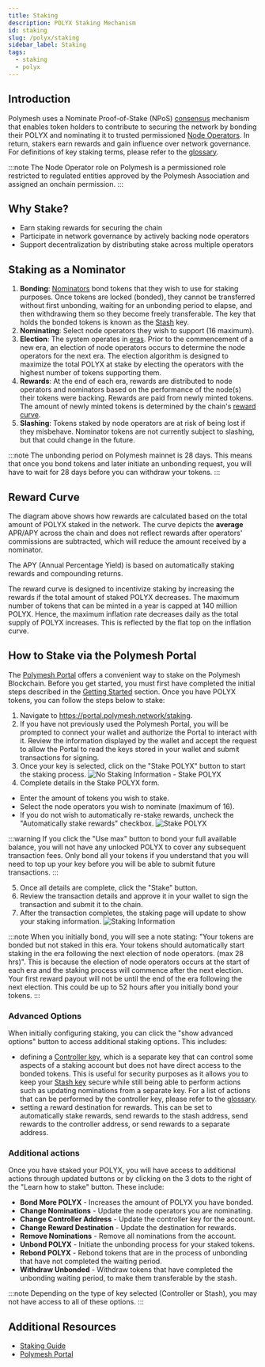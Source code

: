 ```yaml
---
title: Staking
description: POLYX Staking Mechanism
id: staking
slug: /polyx/staking
sidebar_label: Staking
tags:
  - staking
  - polyx
---
```


## Introduction

Polymesh uses a Nominate Proof-of-Stake (NPoS) [consensus](/architecture#consensus) mechanism that enables token holders to contribute to securing the network by bonding their POLYX and nominating it to trusted permissioned [Node Operators](/glossary#node-operator). In return, stakers earn rewards and gain influence over network governance. For definitions of key staking terms, please refer to the [glossary](/glossary#staking-terms).

:::note
The Node Operator role on Polymesh is a permissioned role restricted to regulated entities approved by the Polymesh Association and assigned an onchain permission.
:::

## Why Stake?

- Earn staking rewards for securing the chain
- Participate in network governance by actively backing node operators
- Support decentralization by distributing stake across multiple operators

## Staking as a Nominator

1. **Bonding**: [Nominators](/glossary#nominator) bond tokens that they wish to use for staking purposes. Once tokens are locked (bonded), they cannot be transferred without first unbonding, waiting for an unbonding period to elapse, and then withdrawing them so they become freely transferable. The key that holds the bonded tokens is known as the [Stash](/glossary#stash) key.
2. **Nominating**: Select node operators they wish to support (16 maximum).
3. **Election**: The system operates in [eras](/glossary#era). Prior to the commencement of a new era, an election of node operators occurs to determine the node operators for the next era. The election algorithm is designed to maximize the total POLYX at stake by electing the operators with the highest number of tokens supporting them.
4. **Rewards**: At the end of each era, rewards are distributed to node operators and nominators based on the performance of the node(s) their tokens were backing. Rewards are paid from newly minted tokens. The amount of newly minted tokens is determined by the chain's [reward curve](#reward-curve).
5. **Slashing**: Tokens staked by node operators are at risk of being lost if they misbehave. Nominator tokens are not currently subject to slashing, but that could change in the future.

:::note
The unbonding period on Polymesh mainnet is 28 days. This means that once you bond tokens and later initiate an unbonding request, you will have to wait for 28 days before you can withdraw your tokens.
:::

## Reward Curve

<RewardCurve />

The diagram above shows how rewards are calculated based on the total amount of POLYX staked in the network. The curve depicts the **average** APR/APY across the chain and does not reflect rewards after operators' commissions are subtracted, which will reduce the amount received by a nominator.

The APY (Annual Percentage Yield) is based on automatically staking rewards and compounding returns.

The reward curve is designed to incentivize staking by increasing the rewards if the total amount of staked POLYX decreases. The maximum number of tokens that can be minted in a year is capped at 140 million POLYX. Hence, the maximum inflation rate decreases daily as the total supply of POLYX increases. This is reflected by the flat top on the inflation curve.

## How to Stake via the Polymesh Portal

The [Polymesh Portal](https://portal.polymesh.network/) offers a convenient way to stake on the Polymesh Blockchain. Before you get started, you must first have completed the initial steps described in the [Getting Started](/getting-started) section. Once you have POLYX tokens, you can follow the steps below to stake:

1. Navigate to https://portal.polymesh.network/staking.
2. If you have not previously used the Polymesh Portal, you will be prompted to connect your wallet and authorize the Portal to interact with it. Review the information displayed by the wallet and accept the request to allow the Portal to read the keys stored in your wallet and submit transactions for signing.
3. Once your key is selected, click on the "Stake POLYX" button to start the staking process.
   ![No Staking Information - Stake POLYX](images/staking/no-staking-information.png)
4. Complete details in the Stake POLYX form.

- Enter the amount of tokens you wish to stake.
- Select the node operators you wish to nominate (maximum of 16).
- If you do not wish to automatically re-stake rewards, uncheck the "Automatically stake rewards" checkbox.
  ![Stake POLYX](images/staking/stake-polyx.png)

:::warning
If you click the "Use max" button to bond your full available balance, you will not have any unlocked POLYX to cover any subsequent transaction fees. Only bond all your tokens if you understand that you will need to top up your key before you will be able to submit future transactions.
:::

5. Once all details are complete, click the "Stake" button.
6. Review the transaction details and approve it in your wallet to sign the transaction and submit it to the chain.
7. After the transaction completes, the staking page will update to show your staking information.
   ![Staking Information](images/staking/staking-account-details.png)

:::note
When you initially bond, you will see a note stating:
"Your tokens are bonded but not staked in this era. Your tokens should automatically start staking in the era following the next election of node operators. (max 28 hrs)".
This is because the election of node operators occurs at the start of each era and the staking process will commence after the next election. Your first reward payout will not be until the end of the era following the next election. This could be up to 52 hours after you initially bond your tokens.
:::

### Advanced Options

When initially configuring staking, you can click the "show advanced options" button to access additional staking options.
This includes:

- defining a [Controller key](/glossary#controller), which is a separate key that can control some aspects of a staking account but does not have direct access to the bonded tokens. This is useful for security purposes as it allows you to keep your [Stash key](/glossary#stash) secure while still being able to perform actions such as updating nominations from a separate key. For a list of actions that can be performed by the controller key, please refer to the [glossary](/glossary#controller).
- setting a reward destination for rewards. This can be set to automatically stake rewards, send rewards to the stash address, send rewards to the controller address, or send rewards to a separate address.

### Additional actions

Once you have staked your POLYX, you will have access to additional actions through updated buttons or by clicking on the 3 dots to the right of the "Learn how to stake" button. These include:

- **Bond More POLYX** - Increases the amount of POLYX you have bonded.
- **Change Nominations** - Update the node operators you are nominating.
- **Change Controller Address** - Update the controller key for the account.
- **Change Reward Destination** - Update the destination for rewards.
- **Remove Nominations** - Remove all nominations from the account.
- **Unbond POLYX** - Initiate the unbonding process for your staked tokens.
- **Rebond POLYX** - Rebond tokens that are in the process of unbonding that have not completed the waiting period.
- **Withdraw Unbonded** - Withdraw tokens that have completed the unbonding waiting period, to make them transferable by the stash.

:::note
Depending on the type of key selected (Controller or Stash), you may not have access to all of these options.
:::

## Additional Resources

- [Staking Guide](https://community.polymesh.live/hc/en-us/articles/12131464556060-How-to-stake-on-the-Polymesh-Portal)
- [Polymesh Portal](https://portal.polymesh.network/)
